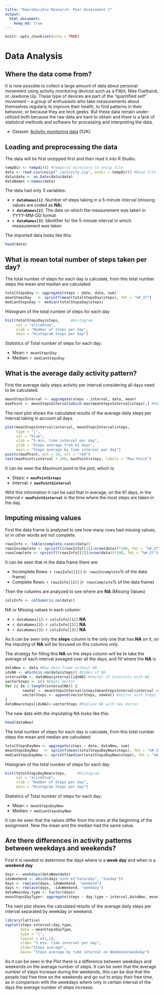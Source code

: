 ```yaml
---
title: "Reproducible Research: Peer Assessment 1"
output: 
  html_document:
    keep_md: true
---
```


```r
knitr::opts_chunk$set(echo = TRUE)
```
# Data Analysis

## Where the data come from?

It is now possible to collect a large amount of data about personal movement using activity monitoring devices such as a Fitbit, Nike Fuelband, or Jawbone Up. These type of devices are part of the “quantified self” movement – a group of enthusiasts who take measurements about themselves regularly to improve their health, to find patterns in their behavior, or because they are tech geeks. But these data remain under-utilized both because the raw data are hard to obtain and there is a lack of statistical methods and software for processing and interpreting the data.

- Dataset: [Activity monitoring data](./activity.zip) [52K]

## Loading and preprocessing the data

The data will be first unzipped first and then read it into R Studio.
```r
tempDir <- tempdir() #Temporal directory to unzip file
data <- read.csv(unzip("./activity.zip", exdir = tempDir)) #Read file
data$date <- as.Date(data$date)
dataNames <-names(data)
```

The data had only 3 variables:

- **`r dataNames[1]`**: Number of steps taking in a 5-minute interval (missing values are coded as **NA**)
- **`r dataNames[2]`**: The date on which the measurement was taken in YYYY-MM-DD format
- **`r dataNames[3]`**: Identifier for the 5-minute interval in which measurement was taken

The imported data looks like this:
```r
head(data)
```

## What is mean total number of steps taken per day?

The total number of steps for each day is calculate, from this total number steps the mean and median are calculated
```r
totalStepsDay <- aggregate(steps ~ date, data, sum)
meanStepsDay   <- sprintf(mean(totalStepsDay$steps), fmt = "%#.3f") 
medianStepsDay <- median(totalStepsDay$steps)
```

Histogram of the total number of steps for each day
```r
hist(totalStepsDay$steps,     #Histogram
     col = "aliceblue",
     xlab = "Number of Steps per day",
     main = "Histogram Steps per day")
```

Statistics of Total number of steps for each day:

- Mean: `r meanStepsDay`
- Median: `r medianStepsDay`

## What is the average daily activity pattern?

First the average daily steps activity per interval considering all days need to be calculated.
```r
meanStepsInterval <- aggregate(steps ~ interval, data, mean)
maxPoint <- meanStepsInterval[which.max(meanStepsInterval$steps),] #Maximum Point
```

The next plot shows the calculated results of the average daily steps per interval taking in account all days.
```r
plot(meanStepsInterval$interval, meanStepsInterval$steps,
     type = "l",
     col = "blue",
     xlab = "5 min. time interval per day",
     ylab = "Steps average from 61 days",
     main = "Steps average by time interval per day")
points(maxPoint, pch = 19, col = "red")
text(maxPoint$interval + 200, maxPoint$steps, labels = "Max Point")
```

It can be seen the Maximum point in the plot, which is:

- Steps:    **`r maxPoint$steps`**
- Interval: **`r maxPoint$interval`**

Whit this information it can be said that in average, on the 61 days, in the interval **`r maxPoint$interval`** is the time where the most steps are taken in the day.

## Imputing missing values

First the data frame is analyzed to see how many rows had missing values, or in other words are not complete.
```r
rowsInfo <- table(complete.cases(data))
rowsIncomplete <- sprintf((rowsInfo[[1]]/nrow(data))*100, fmt = "%#.2f") #% Incomplete 
rowsComplete <- sprintf((rowsInfo[[2]]/nrow(data))*100, fmt = "%#.2f")   #% Complete 
```

It can be seen that in the data frame there are:

- Incomplete Rows: `r rowsInfo[[1]]` (`r rowsIncomplete`% of the data frame)
- Complete Rows: `r rowsInfo[[2]]` (`r rowsComplete`% of the data frame) 

Then the columns are analyzed to see where are **NA** (Missing Values)
```r
colsInfo <- colSums(is.na(data))
```

NA or Missing values in each column:

- `r dataNames[1]`: `r colsInfo[[1]]` **NA**
- `r dataNames[2]`: `r colsInfo[[2]]` **NA**
- `r dataNames[3]`: `r colsInfo[[3]]` **NA**

As it can be seen only the **steps** column is the only one that has **NA** on it, so the imputing of **NA** will be focused on this columns only.

The strategy for filling this **NA** on the steps column will be to take the average of each interval aveaged over all the days, and fill where the **NA** is
```r
dataNew <- data #New data frame without NA
idxNA <- which(is.na(data$steps)) #Index of NA
intervalNA <- dataNew$interval[idxNA] #Vector of Intervals with NA
vectorSteps <- c() #Empty Vector
for (i in 1:length(intervalNA)) {
        newVal <- meanStepsInterval$steps[meanStepsInterval$interval == intervalNA[i]]
        vectorSteps <- append(vectorSteps, newVal) #Vector with Steps
}
dataNew$steps[idxNA]<-vectorSteps #Replace NA with new Vector
```

The new data with the imputating NA looks like this:
```r
head(dataNew)
```

The total number of steps for each day is calculate, from this total number steps the mean and median are calculated
```r
totalStepsDayNew <- aggregate(steps ~ date, dataNew, sum)
meanStepsDayNew   <- sprintf(mean(totalStepsDayNew$steps), fmt = "%#.3f") 
medianStepsDayNew <- sprintf(median(totalStepsDayNew$steps), fmt = "%#.3f")
```

Histogram of the total number of steps for each day
```r
hist(totalStepsDayNew$steps,     #Histogram
     col = "aliceblue",
     xlab = "Number of Steps per day",
     main = "Histogram Steps per day")
```

Statistics of Total number of steps for each day:

- Mean: `r meanStepsDayNew`
- Median: `r medianStepsDayNew`

It can be seen that the values differ from the ones at the beginning of the assignment. Now the mean and the median had the same value. 

## Are there differences in activity patterns between weekdays and weekends?

First it is needed to determine the days where is a **week day** and when is a **weekend day**
```r
days <- weekdays(dataNew$date)
idxWeekend <- which(days %in% c("Saturday", "Sunday"))
days <- replace(days, idxWeekend, "weekend")
days <- replace(days, -idxWeekend, "weekday")
dataNew$day.type <- factor(days)
meanStepsDayType<- aggregate(steps ~ day.type + interval,dataNew, mean)
```

The next plot shows the calculated results of the average daily steps per interval separated by weekday or weekend.
```r
library(lattice)
xyplot(steps~interval|day.type,
       data = meanStepsDayType,
       type = "l",
       layout = c(1,2),
       xlab= "5 min. time interval per day",
       ylab="Steps average",
       main= "Steps average by time interval on Weekeend/weekday")
```

As it can be seen in the Plot there is a difference between weekdays and weekends on the average number of steps. It can be seen that the average number of steps increase during the weekends, this can be due that the people had free time on the weekends and go out to enjoy their free time, as in comparison with the weekdays where only in certain interval of the days the average number of steps increase.